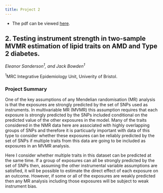 ```yaml
---
title: Project 2
---
```


* The pdf can be viewed [here](./Projects/Project2.pdf).

## 2. Testing instrument strength in two-sample MVMR estimation of lipid traits on AMD and Type 2 diabetes.

*Eleanor Sanderson<sup>1</sup>, and  Jack Bowden<sup>1</sup>*

<sup>1</sup>MRC Integrative Epidemiology Unit, Univerity of Bristol.

### Project Summary

One of the key assumptions of any Mendelian randomisation (MR) analysis is that the exposures are strongly
predicted by the set of SNPs used as instruments. In multivariable MR (MVMR) this assumption requires
that each exposure is strongly predicted by the SNPs included conditional on the predicted value of the
other exposures in the model. Many of the traits considered in the NMR data here are associated with
highly overlapping groups of SNPs and therefore it is particuarly important with data of this type to consider
whether these exposures can be reliably predicted by the set of SNPs if multiple traits from this data are
going to be included as exposures in an MVMR analysis.

Here I consider whether multiple traits in this dataset can be predicted at the same time. If a group of
exposures can all be strongly predicted by the set of SNPs then, assuming the other instrumental variable
assumptions are satisfied, it will be possible to estimate the direct effect of each exposure on an outcome.
However, if some or all of the exposures are weakly predicted then any MR analysis including those exposures
will be subject to weak instrument bias.